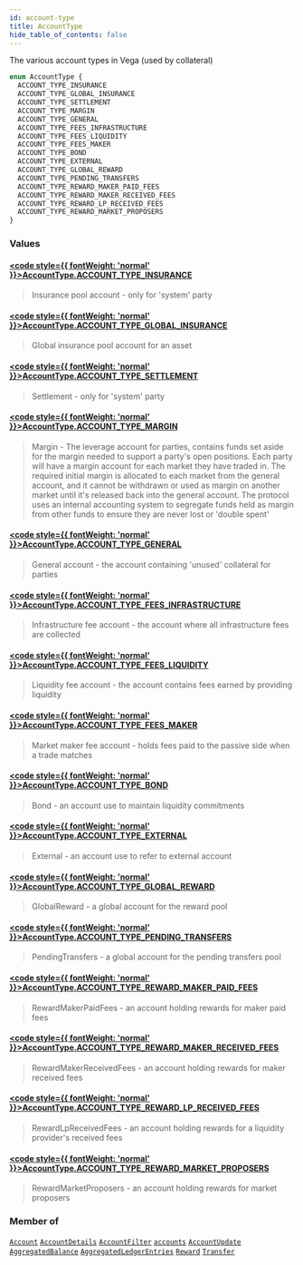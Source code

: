 ```yaml
---
id: account-type
title: AccountType
hide_table_of_contents: false
---
```








The various account types in Vega (used by collateral)

```graphql
enum AccountType {
  ACCOUNT_TYPE_INSURANCE
  ACCOUNT_TYPE_GLOBAL_INSURANCE
  ACCOUNT_TYPE_SETTLEMENT
  ACCOUNT_TYPE_MARGIN
  ACCOUNT_TYPE_GENERAL
  ACCOUNT_TYPE_FEES_INFRASTRUCTURE
  ACCOUNT_TYPE_FEES_LIQUIDITY
  ACCOUNT_TYPE_FEES_MAKER
  ACCOUNT_TYPE_BOND
  ACCOUNT_TYPE_EXTERNAL
  ACCOUNT_TYPE_GLOBAL_REWARD
  ACCOUNT_TYPE_PENDING_TRANSFERS
  ACCOUNT_TYPE_REWARD_MAKER_PAID_FEES
  ACCOUNT_TYPE_REWARD_MAKER_RECEIVED_FEES
  ACCOUNT_TYPE_REWARD_LP_RECEIVED_FEES
  ACCOUNT_TYPE_REWARD_MARKET_PROPOSERS
}
```


### Values

#### [<code style={{ fontWeight: 'normal' }}>AccountType.<b>ACCOUNT_TYPE_INSURANCE</b></code>](#) 
> Insurance pool account - only for 'system' party
> 

#### [<code style={{ fontWeight: 'normal' }}>AccountType.<b>ACCOUNT_TYPE_GLOBAL_INSURANCE</b></code>](#) 
> Global insurance pool account for an asset
> 

#### [<code style={{ fontWeight: 'normal' }}>AccountType.<b>ACCOUNT_TYPE_SETTLEMENT</b></code>](#) 
> Settlement - only for 'system' party
> 

#### [<code style={{ fontWeight: 'normal' }}>AccountType.<b>ACCOUNT_TYPE_MARGIN</b></code>](#) 
> Margin - The leverage account for parties, contains funds set aside for the margin needed to support
a party's open positions. Each party will have a margin account for each market they have traded in.
The required initial margin is allocated to each market from the general account, and it cannot be withdrawn
or used as margin on another market until it's released back into the general account.
The protocol uses an internal accounting system to segregate funds held as margin from other funds
to ensure they are never lost or 'double spent'
> 

#### [<code style={{ fontWeight: 'normal' }}>AccountType.<b>ACCOUNT_TYPE_GENERAL</b></code>](#) 
> General account - the account containing 'unused' collateral for parties
> 

#### [<code style={{ fontWeight: 'normal' }}>AccountType.<b>ACCOUNT_TYPE_FEES_INFRASTRUCTURE</b></code>](#) 
> Infrastructure fee account - the account where all infrastructure fees are collected
> 

#### [<code style={{ fontWeight: 'normal' }}>AccountType.<b>ACCOUNT_TYPE_FEES_LIQUIDITY</b></code>](#) 
> Liquidity fee account - the account contains fees earned by providing liquidity
> 

#### [<code style={{ fontWeight: 'normal' }}>AccountType.<b>ACCOUNT_TYPE_FEES_MAKER</b></code>](#) 
> Market maker fee account - holds fees paid to the passive side when a trade matches
> 

#### [<code style={{ fontWeight: 'normal' }}>AccountType.<b>ACCOUNT_TYPE_BOND</b></code>](#) 
> Bond - an account use to maintain liquidity commitments
> 

#### [<code style={{ fontWeight: 'normal' }}>AccountType.<b>ACCOUNT_TYPE_EXTERNAL</b></code>](#) 
> External - an account use to refer to external account
> 

#### [<code style={{ fontWeight: 'normal' }}>AccountType.<b>ACCOUNT_TYPE_GLOBAL_REWARD</b></code>](#) 
> GlobalReward - a global account for the reward pool
> 

#### [<code style={{ fontWeight: 'normal' }}>AccountType.<b>ACCOUNT_TYPE_PENDING_TRANSFERS</b></code>](#) 
> PendingTransfers - a global account for the pending transfers pool
> 

#### [<code style={{ fontWeight: 'normal' }}>AccountType.<b>ACCOUNT_TYPE_REWARD_MAKER_PAID_FEES</b></code>](#) 
> RewardMakerPaidFees - an account holding rewards for maker paid fees
> 

#### [<code style={{ fontWeight: 'normal' }}>AccountType.<b>ACCOUNT_TYPE_REWARD_MAKER_RECEIVED_FEES</b></code>](#) 
> RewardMakerReceivedFees - an account holding rewards for maker received fees
> 

#### [<code style={{ fontWeight: 'normal' }}>AccountType.<b>ACCOUNT_TYPE_REWARD_LP_RECEIVED_FEES</b></code>](#) 
> RewardLpReceivedFees - an account holding rewards for a liquidity provider's received fees
> 

#### [<code style={{ fontWeight: 'normal' }}>AccountType.<b>ACCOUNT_TYPE_REWARD_MARKET_PROPOSERS</b></code>](#) 
> RewardMarketProposers - an account holding rewards for market proposers
> 



### Member of

[`Account`](/testnet/api/graphql/objects/account)  <Badge class="secondary" text="object"/><Bullet />[`AccountDetails`](/testnet/api/graphql/objects/account-details)  <Badge class="secondary" text="object"/><Bullet />[`AccountFilter`](/testnet/api/graphql/inputs/account-filter)  <Badge class="secondary" text="input"/><Bullet />[`accounts`](/testnet/api/graphql/subscriptions/accounts)  <Badge class="secondary" text="subscription"/><Bullet />[`AccountUpdate`](/testnet/api/graphql/objects/account-update)  <Badge class="secondary" text="object"/><Bullet />[`AggregatedBalance`](/testnet/api/graphql/objects/aggregated-balance)  <Badge class="secondary" text="object"/><Bullet />[`AggregatedLedgerEntries`](/testnet/api/graphql/objects/aggregated-ledger-entries)  <Badge class="secondary" text="object"/><Bullet />[`Reward`](/testnet/api/graphql/objects/reward)  <Badge class="secondary" text="object"/><Bullet />[`Transfer`](/testnet/api/graphql/objects/transfer)  <Badge class="secondary" text="object"/>



